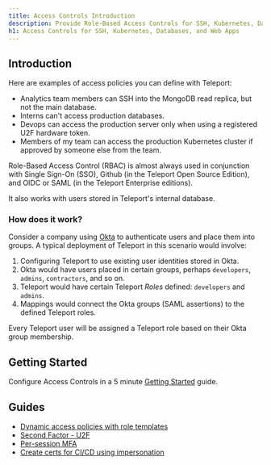 ```yaml
---
title: Access Controls Introduction
description: Provide Role-Based Access Controls for SSH, Kubernetes, Databases, and Web Apps
h1: Access Controls for SSH, Kubernetes, Databases, and Web Apps
---
```


## Introduction

Here are examples of access policies you can define with Teleport:

- Analytics team members can SSH into the MongoDB read replica, but not the main database.
- Interns can't access production databases.
- Devops can access the production server only when using a registered U2F hardware token.
- Members of my team can access the production Kubernetes cluster if approved by someone else from the team.

Role-Based Access Control (RBAC) is almost always used in conjunction with Single Sign-On (SSO), Github (in the Teleport Open Source Edition), and OIDC or SAML (in the Teleport Enterprise
editions). 

It also works with users stored in Teleport's internal database.

### How does it work?

Consider a company using [Okta](https://www.okta.com/) to authenticate users and place them into groups. A typical deployment of Teleport in this scenario
would involve:
		
1. Configuring Teleport to use existing user identities stored in Okta.
2. Okta would have users placed in certain groups, perhaps `developers`, `admins`, `contractors`, and so on.
3. Teleport would have certain Teleport *Roles* defined: `developers` and `admins`.
4. Mappings would connect the Okta groups (SAML assertions) to the defined Teleport roles.
		
Every Teleport user will be assigned a Teleport role based on their Okta group membership.

## Getting Started

Configure Access Controls in a 5 minute [Getting Started](./getting-started.mdx)
guide.

## Guides

- [Dynamic access policies with role templates](./guides/role-templates.mdx)
- [Second Factor - U2F](./guides/u2f.mdx)
- [Per-session MFA](./guides/per-session-mfa.mdx)
- [Create certs for CI/CD using impersonation](./guides/impersonation.mdx)
